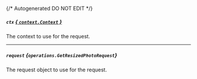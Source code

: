 {/* Autogenerated DO NOT EDIT  */}

##### `ctx` [*{ `context.Context` }*](https://pkg.go.dev/context#Context)
The context to use for the request.

---
##### `request` *{`operations.GetResizedPhotoRequest`}*
The request object to use for the request.

<Collapsible openLabel={Labels.showProperties} closeLabel={Labels.hideProperties}>
  <GetResizedPhotoRequest />
</Collapsible>

